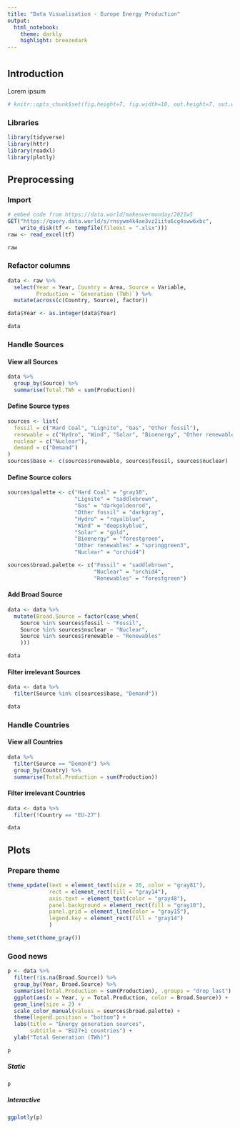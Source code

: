 ```yaml
---
title: "Data Visualisation - Europe Energy Production"
output:
  html_notebook:
    theme: darkly
    highlight: breezedark
---
```

# {.tabset}

## Introduction 

Lorem ipsum

```r
# knitr::opts_chunk$set(fig.height=7, fig.width=10, out.height=7, out.width=10)
```


### Libraries

```r
library(tidyverse)
library(httr)
library(readxl)
library(plotly)
```

## Preprocessing {.tabset}

### Import

```r
# embed code from https://data.world/makeovermonday/2021w5
GET("https://query.data.world/s/rnsywm4k4ae3vz2iitu6cg4sww6xbc", 
    write_disk(tf <- tempfile(fileext = ".xlsx")))
raw <- read_excel(tf)
```

```r
raw
```

### Refactor columns

```r
data <- raw %>%
  select(Year = Year, Country = Area, Source = Variable, 
         Production = `Generation (TWh)`) %>%
  mutate(across(c(Country, Source), factor))

data$Year <- as.integer(data$Year)
```


```r
data
```


### Handle Sources {.tabset}

#### View all Sources
```r
data %>%
  group_by(Source) %>%
  summarise(Total.TWh = sum(Production))
```

#### Define Source types

```r
sources <- list(
  fossil = c("Hard Coal", "Lignite", "Gas", "Other fossil"),
  renewable = c("Hydro", "Wind", "Solar", "Bioenergy", "Other renewables"),
  nuclear = c("Nuclear"),
  demand = c("Demand")
)
sources$base <- c(sources$renewable, sources$fossil, sources$nuclear)
```


#### Define Source colors

```r
sources$palette <- c("Hard Coal" = "gray10",
                     "Lignite" = "saddlebrown",
                     "Gas" = "darkgoldenrod",
                     "Other fossil" = "darkgray",
                     "Hydro" = "royalblue",
                     "Wind" = "deepskyblue",
                     "Solar" = "gold",
                     "Bioenergy" = "forestgreen",
                     "Other renewables" = "springgreen3",
                     "Nuclear" = "orchid4")

sources$broad.palette <- c("Fossil" = "saddlebrown",
                           "Nuclear" = "orchid4",
                           "Renewables" = "forestgreen")
```


#### Add Broad Source

```r
data <- data %>%
  mutate(Broad.Source = factor(case_when(
    Source %in% sources$fossil ~ "Fossil",
    Source %in% sources$nuclear ~ "Nuclear",
    Source %in% sources$renewable ~ "Renewables"
    )))
```

```r
data
```




#### Filter irrelevant Sources

```r
data <- data %>%
  filter(Source %in% c(sources$base, "Demand"))
```

```r
data
```



### Handle Countries {.tabset}
#### View all Countries
```r
data %>%
  filter(Source == "Demand") %>%
  group_by(Country) %>%
  summarise(Total.Production = sum(Production))
```
#### Filter irrelevant Countries

```r
data <- data %>%
  filter(!Country == "EU-27")
```

```r
data
```


## Plots {.tabset}

### Prepare theme

```r
theme_update(text = element_text(size = 20, color = "gray81"),
             rect = element_rect(fill = "gray14"),
             axis.text = element_text(color = "gray48"),
             panel.background = element_rect(fill = "gray10"),
             panel.grid = element_line(color = "gray15"),
             legend.key = element_rect(fill = "gray14")
             )
```

```r
theme_set(theme_gray())
```

### Good news

```r
p <- data %>%
  filter(!is.na(Broad.Source)) %>%
  group_by(Year, Broad.Source) %>%
  summarise(Total.Production = sum(Production), .groups = "drop_last") %>%
  ggplot(aes(x = Year, y = Total.Production, color = Broad.Source)) +
  geom_line(size = 2) +
  scale_color_manual(values = sources$broad.palette) +
  theme(legend.position = "bottom") +
  labs(title = "Energy generation sources",
       subtitle = "EU27+1 countries") +
  ylab("Total Generation (TWh)")

p
```

#### {.tabset}

##### Static
```r
p
```

##### Interactive

```r
ggplotly(p)
```
























